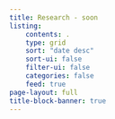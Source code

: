 ```yaml
---
title: Research - soon
listing:
    contents: .
    type: grid
    sort: "date desc"
    sort-ui: false
    filter-ui: false
    categories: false
    feed: true
page-layout: full
title-block-banner: true
---
```

